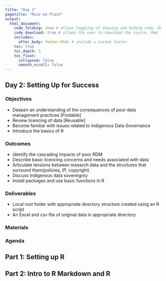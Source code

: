 ```yaml
---
title: "Day 2"
pagetitle: "Mise en Place"
output:
  html_document:
    code_folding: show # allows toggling of showing and hiding code. Remove if not using code.
    code_download: true # allows the user to download the source .Rmd file. Remove if not using code.
    includes:
      after_body: footer.html # include a custom footer.
    toc: true
    toc_depth: 3
    toc_float:
      collapsed: false
      smooth_scroll: false
---
```


## Day 2: Setting Up for Success

### Objectives
* Deepen an understanding of the consequences of poor data management practices [Findable]
* Review licencing of data [Reusable]
* Become familiar with  issues related to Indigenous Data Governance
* Introduce the basics of R


### Outcomes
* Identify the cascading impacts of poor RDM
* Describe basic licencing concerns and needs associated with data
* Articulate tensions between research data and the structures that surround them(policies, IP, copyright)
* Discuss Indigenous data sovereignty
* Install packages and use basic functions in R


### Deliverables
* Local root folder with appropriate directory structure created using an R script 
* An Excel and csv file of original data in appropriate directory

### Materials


### Agenda


## Part 1: Setting up R 

## Part 2: Intro to R Markdown and R